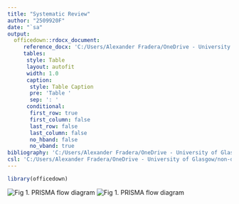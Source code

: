 ```yaml
---
title: "Systematic Review"
author: "2509920F"
date: "`sa"
output: 
  officedown::rdocx_document:
     reference_docx: 'C:/Users/Alexander Fradera/OneDrive - University of Glasgow/DClin/Deliverables/Systematic Review/Writeup/DCLIN_SR_git/SR_Template.docx'
     tables:
      style: Table
      layout: autofit
      width: 1.0
      caption:
       style: Table Caption
       pre: 'Table '
       sep: ': '
      conditional:
       first_row: true
       first_column: false
       last_row: false
       last_column: false
       no_hband: false
       no_vband: true
bibliography: 'C:/Users/Alexander Fradera/OneDrive - University of Glasgow/DClin/Deliverables/Systematic Review/Writeup/DCLIN_SR_git/SR_biblio.bib'
csl: 'C:/Users/Alexander Fradera/OneDrive - University of Glasgow/non-dclin/5_Code/R library/csl/neuropsychology.csl'
---
```




```r
library(officedown)
```


![Fig 1. PRISMA flow diagram](C:/Users/Alexander Fradera/OneDrive - University of Glasgow/DClin/Deliverables/Systematic Review/Writeup/DCLIN_SR_git/graphs/flowchart.jpg)
![Fig 1. PRISMA flow diagram](C:/Users/Alexander Fradera/OneDrive - University of Glasgow/DClin/Deliverables/Systematic Review/Writeup/DCLIN_SR_git/graphs/flowchart.png)
